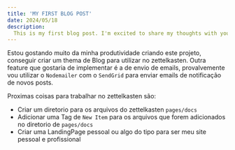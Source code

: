 ```yaml
---
title: 'MY FIRST BLOG POST'
date: 2024/05/18
description:
  This is my first blog post. I'm excited to share my thoughts with you!
---
```



<BlogHeader
  title="MY FIRST BLOG POST"
  date="2024/05/18"
  description="This is my first blog post. I'm excited to share my thoughts with you!"
/>

Estou gostando muito da minha produtividade criando este projeto, conseguir
criar um thema de Blog para utilizar no zettelkasten. Outra feature que gostaria
de implementar é a de envio de emails, provalvemente vou utilizar o `Nodemailer`
com o `SendGrid` para enviar emails de notificação de novos posts.

Proximas coisas para trabalhar no zettelkasten são:

- Criar um diretorio para os arquivos do zettelkasten `pages/docs`
- Adicionar uma Tag de `New Item` para os arquivos que forem adicionados no
  diretorio de `pages/docs`
- Criar uma LandingPage pessoal ou algo do tipo para ser meu site pessoal e
  profissional

